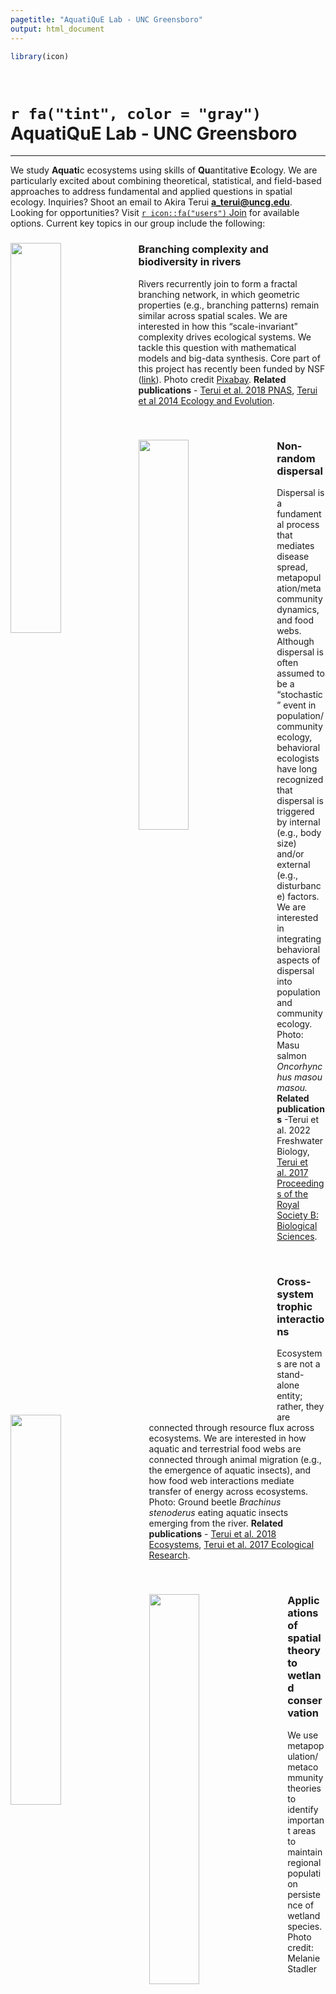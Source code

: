 ```yaml
---
pagetitle: "AquatiQuE Lab - UNC Greensboro"
output: html_document
---
```


```r

library(icon)

```

\

# `r fa("tint", color = "gray")` AquatiQuE Lab - UNC Greensboro

------------------------------------------------------------------------

We study **Aquati**c ecosystems using skills of **Qu**antitative **E**cology. We are particularly excited about combining theoretical, statistical, and field-based approaches to address fundamental and applied questions in spatial ecology. Inquiries? Shoot an email to Akira Terui [**a_terui\@uncg.edu**](mailto:a_terui@uncg.edu){.email}. Looking for opportunities? Visit [`r icon::fa("users")` Join](join.html) for available options. Current key topics in our group include the following:

::: {.clearfix}
<img src="image/img01.jpg" style="width: 40%" align="left"/>

### Branching complexity and biodiversity in rivers

Rivers recurrently join to form a fractal branching network, in which geometric properties (e.g., branching patterns) remain similar across spatial scales. We are interested in how this "scale-invariant" complexity drives ecological systems. We tackle this question with mathematical models and big-data synthesis. Core part of this project has recently been funded by NSF ([link](https://nsf.gov/awardsearch/showAward?AWD_ID=2015634&HistoricalAwards=false)). Photo credit <a href="https://pixabay.com/ja/?utm_source=link-attribution&amp;utm_medium=referral&amp;utm_campaign=image&amp;utm_content=1031760">Pixabay</a>. **Related publications** - [Terui et al. 2018 PNAS](https://www.pnas.org/content/115/26/E5963), [Terui et al 2014 Ecology and Evolution](https://onlinelibrary.wiley.com/doi/full/10.1002/ece3.1135).
:::

\

::: {.clearfix}
<img src="image/img02.jpg" style="width: 40%; margin-right: 20px" align="left"/>

### Non-random dispersal

Dispersal is a fundamental process that mediates disease spread, metapopulation/metacommunity dynamics, and food webs. Although dispersal is often assumed to be a "stochastic" event in population/community ecology, behavioral ecologists have long recognized that dispersal is triggered by internal (e.g., body size) and/or external (e.g., disturbance) factors. We are interested in integrating behavioral aspects of dispersal into population and community ecology. Photo: Masu salmon *Oncorhynchus masou masou.* **Related publications** -Terui et al. 2022 Freshwater Biology, [Terui et al. 2017 Proceedings of the Royal Society B: Biological Sciences](https://royalsocietypublishing.org/doi/full/10.1098/rspb.2017.1491).
:::

\

::: {.clearfix}
<img src="image/img03.jpg" style="width: 40%; margin-right: 20px" align="left"/>

### Cross-system trophic interactions

Ecosystems are not a stand-alone entity; rather, they are connected through resource flux across ecosystems. We are interested in how aquatic and terrestrial food webs are connected through animal migration (e.g., the emergence of aquatic insects), and how food web interactions mediate transfer of energy across ecosystems. Photo: Ground beetle *Brachinus stenoderus* eating aquatic insects emerging from the river. **Related publications** - [Terui et al. 2018 Ecosystems](https://link.springer.com/article/10.1007/s10021-017-0183-3), [Terui et al. 2017 Ecological Research](https://link.springer.com/article/10.1007/s11284-016-1413-4).
:::

\

::: {.clearfix}
<img src="image/img04.jpg" style="width: 40%; margin-right: 20px" align="left"/>

### Applications of spatial theory to wetland conservation

We use metapopulation/metacommunity theories to identify important areas to maintain regional population persistence of wetland species. Photo credit: Melanie Stadler
:::
